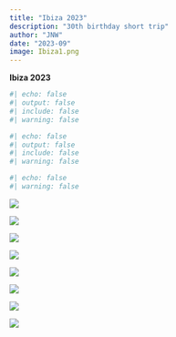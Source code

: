 ```yaml
---
title: "Ibiza 2023"
description: "30th birthday short trip"
author: "JNW"
date: "2023-09"
image: Ibiza1.png
---
```


**Ibiza 2023**

```r
#| echo: false
#| output: false
#| include: false
#| warning: false


```

```r
#| echo: false
#| output: false
#| include: false
#| warning: false


```

```r
#| echo: false
#| warning: false


```

![](bluewater1.jpg)

![](cala1.jpg)

![](CalaSalada1.jpg)

![](ibiza_sunset.jpg)

![](Ibiza1.PNG)

![](PlatjadeCalaXarraca1.jpg)

![](PlatjadeCalaXarraca2.jpg)

![](rocks1.jpg)
